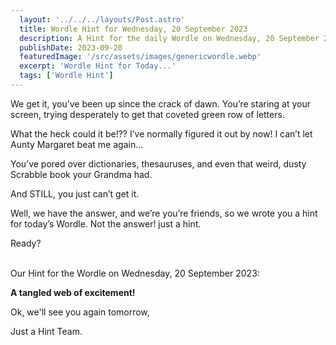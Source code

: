 ```yaml
---
  layout: '../../../layouts/Post.astro'
  title: Wordle Hint for Wednesday, 20 September 2023
  description: A Hint for the daily Wordle on Wednesday, 20 September 2023
  publishDate: 2023-09-20
  featuredImage: '/src/assets/images/genericwordle.webp'
  excerpt: 'Wordle Hint for Today...'
  tags: ['Wordle Hint']
---
```


  We get it, you’ve been up since the crack of dawn. You’re staring at your screen, trying desperately to get that coveted green row of letters. 

  What the heck could it be!??
  I’ve normally figured it out by now!
  I can’t let Aunty Margaret beat me again… 

  You’ve pored over dictionaries, thesauruses, and even that weird, dusty Scrabble book your Grandma had.

  And STILL, you just can’t get it. 

  Well, we have the answer, and we’re you’re friends, so we wrote you a hint for today’s Wordle.
  Not the answer! just a hint. 

  Ready?<br /><br />

  Our Hint for the Wordle on Wednesday, 20 September 2023:

  **A tangled web of excitement!**

  Ok, we'll see you again tomorrow, 

  Just a Hint Team.
  